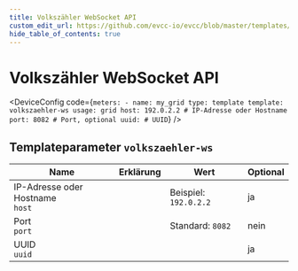 ```yaml
---
title: Volkszähler WebSocket API
custom_edit_url: https://github.com/evcc-io/evcc/blob/master/templates/definition/meter/volkszaehler-ws.yaml
hide_table_of_contents: true
---
```



# Volkszähler WebSocket API

<div className="device-detail-container">
  <div className="device-detail-content">
    <DeviceFeatures features="" />

<DeviceConfig code={`meters:
    - name: my_grid
      type: template
      template: volkszaehler-ws
      usage: grid
      host: 192.0.2.2 # IP-Adresse oder Hostname
      port: 8082 # Port, optional
      uuid: # UUID`}  />
  </div>
  <div className="device-detail-icon">
    <evcc-icon
      type="meter"
      name="volkszahler-websocket-api"
      size="400px"
      alt="Volkszähler WebSocket API"
      className="device-detail-icon-img"
    ></evcc-icon>
  </div>
</div>

## Templateparameter `volkszaehler-ws`

| Name | Erklärung | Wert | Optional |
|-----------|-----------|------|----------|
| IP-Adresse oder Hostname<br/>`host` |  | Beispiel: `192.0.2.2` | ja |
| Port<br/>`port` |  | Standard: `8082` | nein |
| UUID<br/>`uuid` |  |  | ja |

